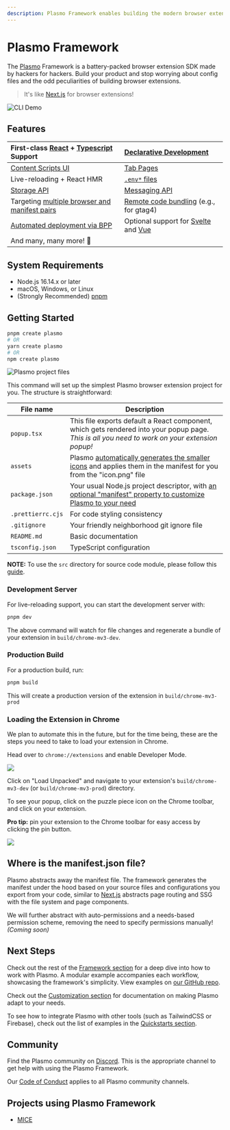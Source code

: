 ```yaml
---
description: Plasmo Framework enables building the modern browser extension a breeze. Get started in less than a minute getting your extension up and running!
---
```




# Plasmo Framework

<ShieldBanners />

The [Plasmo](https://www.plasmo.com/) Framework is a battery-packed browser extension SDK made by hackers for hackers. Build your product and stop worrying about config files and the odd peculiarities of building browser extensions.

> It's like [Next.js](https://nextjs.org/) for browser extensions!

![CLI Demo](https://www.plasmo.com/assets/plasmo-cli-demo.gif)

## Features

| First-class [React](https://reactjs.org/) + [Typescript](https://www.typescriptlang.org/) Support | [Declarative Development](/framework#where-is-the-manifestjson-file)                                                   |
| :------------------------------------------------------------------------------------------------ | :--------------------------------------------------------------------------------------------------------------------- |
| [Content Scripts UI](/csui)                                                                       | [Tab Pages](/framework/tab-pages)                                                                                      |
| Live-reloading + React HMR                                                                        | [`.env*` files](/framework/env)                                                                                        |
| [Storage API](/framework/storage)                                                                 | [Messaging API](/framework/messaging)                                                                                  |
| Targeting [multiple browser and manifest pairs](/framework/workflows/build#with-specific-target)  | [Remote code bundling](/framework/remote-code) (e.g., for gtag4)                                                       |
| [Automated deployment via BPP](/framework/workflows/submit)                                       | Optional support for [Svelte](https://github.com/PlasmoHQ/with-svelte) and [Vue](https://github.com/PlasmoHQ/with-vue) |
| And many, many more! 🚀                                                                           |                                                                                                                        |

## System Requirements

- Node.js 16.14.x or later
- macOS, Windows, or Linux
- (Strongly Recommended) [pnpm](https://pnpm.io/)

## Getting Started

```sh
pnpm create plasmo
# OR
yarn create plasmo
# OR
npm create plasmo
```

![Plasmo project files](@screenshots/file_structure.png)

This command will set up the simplest Plasmo browser extension project for you. The structure is straightforward:

| File name         | Description                                                                                                                                       |
| ----------------- | ------------------------------------------------------------------------------------------------------------------------------------------------- |
| `popup.tsx`       | This file exports default a React component, which gets rendered into your popup page. _This is all you need to work on your extension popup!_    |
| `assets`          | Plasmo [automatically generates the smaller icons](/framework/icon) and applies them in the manifest for you from the "icon.png" file             |
| `package.json`    | Your usual Node.js project descriptor, with [an optional "manifest" property to customize Plasmo to your need](/framework/customization/manifest) |
| `.prettierrc.cjs` | For code styling consistency                                                                                                                      |
| `.gitignore`      | Your friendly neighborhood git ignore file                                                                                                        |
| `README.md`       | Basic documentation                                                                                                                               |
| `tsconfig.json`   | TypeScript configuration                                                                                                                          |

<Callout emoji="📢">

**NOTE:** To use the `src` directory for source code module, please follow this
[guide](/framework/customization/src).

</Callout>

### Development Server

For live-reloading support, you can start the development server with:

```sh
pnpm dev
```

The above command will watch for file changes and regenerate a bundle of your extension in `build/chrome-mv3-dev`.

### Production Build

For a production build, run:

```sh
pnpm build
```

This will create a production version of the extension in `build/chrome-mv3-prod`

### Loading the Extension in Chrome

We plan to automate this in the future, but for the time being, these are the steps you need to take to load your extension in Chrome.

Head over to `chrome://extensions` and enable Developer Mode.

![](@screenshots/developer_mode.png)

Click on "Load Unpacked" and navigate to your extension's `build/chrome-mv3-dev` (or `build/chrome-mv3-prod`) directory.

To see your popup, click on the puzzle piece icon on the Chrome toolbar, and click on your extension.

<Callout>

**Pro tip:** pin your extension to the Chrome toolbar for easy access by clicking the pin button.

</Callout>

![](@screenshots/popup_example.png)

## Where is the manifest.json file?

Plasmo abstracts away the manifest file. The framework generates the manifest under the hood based on your source files and configurations you export from your code, similar to [Next.js](https://nextjs.org/) abstracts page routing and SSG with the file system and page components.

We will further abstract with auto-permissions and a needs-based permission scheme, removing the need to specify permissions manually! _(Coming soon)_

## Next Steps

Check out the rest of the [Framework section](/framework/ext-pages) for a deep dive into how to work with Plasmo. A modular example accompanies each workflow, showcasing the framework's simplicity. View examples on [our GitHub repo](https://github.com/PlasmoHQ/examples).

Check out the [Customization section](/framework/customization) for documentation on making Plasmo adapt to your needs.

To see how to integrate Plasmo with other tools (such as TailwindCSS or Firebase), check out the list of examples in the [Quickstarts section](/quickstarts).

## Community

Find the Plasmo community on [Discord](https://www.plasmo.com/s/d). This is the appropriate channel to get help with using the Plasmo Framework.

Our [Code of Conduct](https://github.com/PlasmoHQ/plasmo/blob/main/.github/CODE_OF_CONDUCT.md) applies to all Plasmo community channels.

## Projects using Plasmo Framework

- [MICE](https://github.com/PlasmoHQ/mice)
